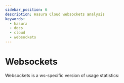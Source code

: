 ```yaml
---
sidebar_position: 6
description: Hasura Cloud websockets analysis
keywords:
  - hasura
  - docs
  - cloud
  - websockets
---
```



# Websockets

Websockets is a ws-specific version of usage statistics:

<Thumbnail
  src="/img/graphql/cloud/metrics/pro-tab-websockets.png"
  alt="Hasura Cloud Console websockets tab"
/>
